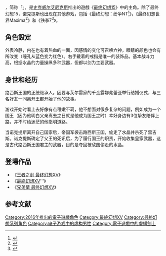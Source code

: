 {{Disputed title|time=2017-01-03}}<!-- 求确认简中和繁中版官方名称 -->
{{NoteTA
|T=zh-hant:諾克提斯·路西斯·伽拉姆;zh-hk:諾克堤斯·路希斯·切拉姆;zh-tw:諾克提斯·路希斯·切拉姆;zh-hans:诺克提斯·路西斯·切拉姆;zh-mo:诺克提斯·路西斯·切拉姆;
|1=zh-hant:諾克提斯·路西斯·伽拉姆;zh-hk:諾克堤斯·路希斯·切拉姆;zh-tw:諾克提斯·路希斯·切拉姆;zh-hans:诺克提斯·路西斯·切拉姆;zh-mo:诺克提斯·路西斯·切拉姆;
|2=zh-hans:路西斯;zh-hk:路希斯;zh-tw:路希斯;zh-hant:路希斯;zh-mo:路希斯;

|3=zh-hant:伽拉姆;zh-hk:切拉姆;zh-tw:切拉姆;zh-hans:切拉姆;zh-mo:切拉姆;
| G1 = Games
| G2 = Square Enix
}}
{{Infobox character
| name=诺克提斯·路西斯·切拉姆
| image=
| caption=诺克提斯官方人设图
| series=[[最终幻想系列|最终幻想系列]]
| first= 《[[最终幻想15|最终幻想15]]》（2016）
| creator=[[野村哲也|野村哲也]]
| artist= {{spml|野村哲也|高原启|[[直良有佑|直良有佑]]}}
| voice = {{ubl
|'''日语：'''
|[[铃木达央|铃木达央]]<ref name="BtVAnoctis" /><br />佐藤美由希（幼年）<ref name="BtVAnoctis" />
|'''英语：'''
|雷·蔡司<ref name="BtVAnoctis">{{cite web|url=http://www.behindthevoiceactors.com/characters/Final-Fantasy/Noctis-Lucis-Caelum/|title=Behind the Voice Actors - Voices of Noctis Lucis Caelum|publisher=Behind the Voice Actors|accessdate=2014-09-27|archive-date=2016-04-03|archive-url=https://web.archive.org/web/20160403040052/http://www.behindthevoiceactors.com/characters/Final-Fantasy/Noctis-Lucis-Caelum/|dead-url=no}}</ref><br />海伦·汉森（幼年）<ref name="BtVAnoctis" />
}}
}}

{{vgname2|诺克提斯·路西斯·切拉姆|ja=ノクティス・ルシス・チェラム，Nokutisu Rushisu Cheramu|en=Noctis Lucis Caelum}}，简称「{{vgname2-nl|诺克特|ja=ノクト|en=Noct}}」，是[[史克威尔艾尼克斯|史克威尔艾尼克斯]]推出的遊戲《[[最终幻想15|最终幻想15]]》中的主角。除了最终幻想15，诺克提斯也出现在其他游戏，包括《最终幻想：纷争NT<ref>{{Cite web|title=《最终幻想 纷争NT》TGS预告片 诺克提斯参战 - vgtime.com|url=http://www.vgtime.com/topic/821606.jhtml|work=www.vgtime.com|accessdate=2019-02-28|archive-date=2019-03-01|archive-url=https://web.archive.org/web/20190301074542/http://www.vgtime.com/topic/821606.jhtml|dead-url=no}}</ref>》，《最终幻想世界Maxima<ref>{{Cite web|title=《最终幻想世界MAXIMA》发表 11月6日登陆全平台_新闻_A9VG电玩部落|url=http://www.a9vg.com/m/news/201809/8776021030.html|work=www.a9vg.com|accessdate=2019-02-28|archive-date=2019-02-28|archive-url=https://web.archive.org/web/20190228192407/http://www.a9vg.com/m/news/201809/8776021030.html|dead-url=no}}</ref>》和《铁拳7<ref>{{Cite web|title=《铁拳7》联动《最终幻想15》角色诺克提斯参战日期确定_新闻_A9VG电玩部落|url=http://www.a9vg.com/m/news/201803/3131817883.html|work=www.a9vg.com|accessdate=2019-02-28|archive-date=2019-03-01|archive-url=https://web.archive.org/web/20190301074446/http://www.a9vg.com/m/news/201803/3131817883.html|dead-url=no}}</ref>》。

== 角色設定 ==
外表冷静，内在也有着热血的一面，因感情的变化可召唤六神，眼睛的颜色也会有所改变（瞳孔从蓝色变为红色）。右手戴着的戒指是唯一的装饰品。基本战斗力高，根据水晶的力量操纵多种武器，但都以剑为主要武器。

== 身世和经历 ==
路西斯王国的正统继承人，因要与芙尔雷家的千金露娜弗蕾亚举行结婚仪式，与三名好友一同离开王都开始了他的故事。

游戏开始时看上去好像有点稚嫩不羁，他不想面对很多复杂的问题，例如成为一个国王（因为他明白父亲离去之日就是他成为国王之时）幸好身边有3位挚友陪伴上路，并不时给迷茫的他指明道路。

当诺克提斯离开自己国家后，帝国军袭击路西斯王国，偷走了水晶并杀死了雷吉斯。诺克提斯确定了父王的死讯后，为了履行国王的职责，开始收集皇家武器，这是古代路西斯王国君主的武器，目的是夺回被敌国偷走的水晶。

== 登場作品 ==
* 《[[王者之剑_最终幻想XV|王者之剑 最终幻想XV]]》
* 《[[最終幻想XV|最終幻想XV]]'''》
* 《[[兄弟情_最终幻想XV|兄弟情 最终幻想XV]]》

== 参考文献 ==
{{Reflist}}

{{最终幻想系列|FF=FFXV}}

{{Portal bar|电子游戏}}

{{DEFAULTSORT:Noctis Lucis Caelum}}
[[Category:2016年推出的電子遊戲角色|Category:2016年推出的電子遊戲角色]]
[[Category:最終幻想XV|Category:最終幻想XV]]
[[Category:最終幻想系列角色|Category:最終幻想系列角色]]
[[Category:电子游戏中的虚构男性|Category:电子游戏中的虚构男性]]
[[Category:電子遊戲中的虛構劍士|Category:電子遊戲中的虛構劍士]]